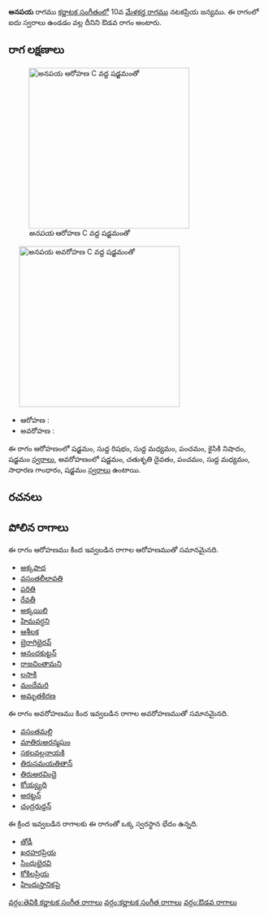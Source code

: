 {{Infobox ragam
	| name          	= అనపయ
	| synonym	    	= 
	| mela          	= 
	| chakra        	= 
	| janaka        	= 
	| type          	= ఔడవ
	| arohanam      	= {{svaraC|S|R1|M1|P|N2|S'}} 
	| avarohanam    	= {{svaraC|S'|D2|P|M1|G2|S}}
	| jeeva         	=
	| chhaya        	=
	| nyasa         	=
	| vishesha      	= 
	| equivalent  		= 
}}
{{కర్ణాటక సంగీత రాగాలు}}
'''అనపయ''' రాగము [[కర్ణాటక సంగీతం]]లో 10వ [[మేళకర్త రాగము]] నటకప్రియ జన్యము.  ఈ రాగంలో ఐదు స్వరాలు ఉండడం వల్ల దీనిని ఔడవ రాగం అంటారు.


==రాగ లక్షణాలు==
[[Image:anapaya_ar_kb2wiki.png|thumb|right|316px|''అనపయ'' ఆరోహణ C వద్ద షడ్జమంతో]]
	[[Image:anapaya_av_kb2wiki.png|thumb|right|316px|''అనపయ'' అవరోహణ C వద్ద షడ్జమంతో]]

* ఆరోహణ : {{svaraC|S|R1|M1|P|N2|S'}} 
* అవరోహణ : {{svaraC|S'|D2|P|M1|G2|S}}

ఈ రాగం ఆరోహణంలో షడ్జమం, సుద్ద  రిషభం, సుద్ద మధ్యమం, పంచమం, కైసికి నిషాదం, షడ్జమం [[స్వరాలు]], అవరోహణంలో షడ్జమం, చతుశృతి దైవతం, పంచమం, సుద్ద మధ్యమం, సాధారణ  గాంధారం, షడ్జమం [[స్వరాలు]] ఉంటాయి.

==రచనలు==



==పోలిన రాగాలు==
ఈ రాగం ఆరోహణము కింద ఇవ్వబడిన రాగాల ఆరోహణముతో సమానమైనది.
* [[అక్కపాద]]
* [[వసంతలీలావతి]]
* [[పరితి]]
* [[రేవతీ]]
* [[అక్కయిలి]]
* [[హిమవర్ధని]]
* [[ఆశీలక]]
* [[బైరాగిభైరవ్]]
* [[ఆనందకుట్టన్]]
* [[రాజచింతామని]]
* [[లసాకి]]
* [[మందేమరి]]
* [[అమృతకిరణ]]

ఈ రాగం అవరోహణము కింద ఇవ్వబడిన రాగాల అవరోహణముతో సమానమైనది.
* [[వసంతమల్లి]]
* [[మాతిరుఅరన్మఘం]]
* [[సకలవల్లనాయకి]]
* [[తిరుసమయతితాన్]]
* [[తిరుఅరవిందై]]
* [[కోయ్య్యది]]
* [[అరట్టన్]]
* [[చంద్రరుద్దన్]]

ఈ క్రింద ఇవ్వబడిన రాగాలకు ఈ రాగంతో ఒక్క స్వరస్థాన భేదం ఉన్నది.
* [[తోడీ]]
* [[ఖరహరప్రియ]]
* [[సింధుభైరవి]]
* [[కోకిలప్రియ]]
* [[హిందుస్తానికపై]]



[[వర్గం:తెవికి కర్ణాటక సంగీత రాగాలు]]
[[వర్గం:కర్ణాటక సంగీత రాగాలు]]
[[వర్గం:ఔడవ రాగాలు]]